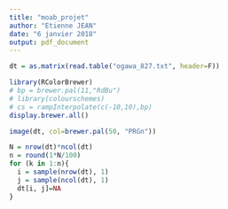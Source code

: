 ```yaml
---
title: "moab_projet"
author: "Etienne JEAN"
date: "6 janvier 2018"
output: pdf_document
---
```



```r
dt = as.matrix(read.table("ogawa_827.txt", header=F))

```

```r
library(RColorBrewer)
# bp = brewer.pal(11,"RdBu")
# library(colourschemes)
# cs = rampInterpolate(c(-10,10),bp)
display.brewer.all()
```

```r
image(dt, col=brewer.pal(50, "PRGn"))

```

```r

N = nrow(dt)*ncol(dt)
n = round(1*N/100)
for (k in 1:n){
  i = sample(nrow(dt), 1)
  j = sample(ncol(dt), 1)
  dt[i, j]=NA
}




```

```r

```

```r

```

```r

```








































